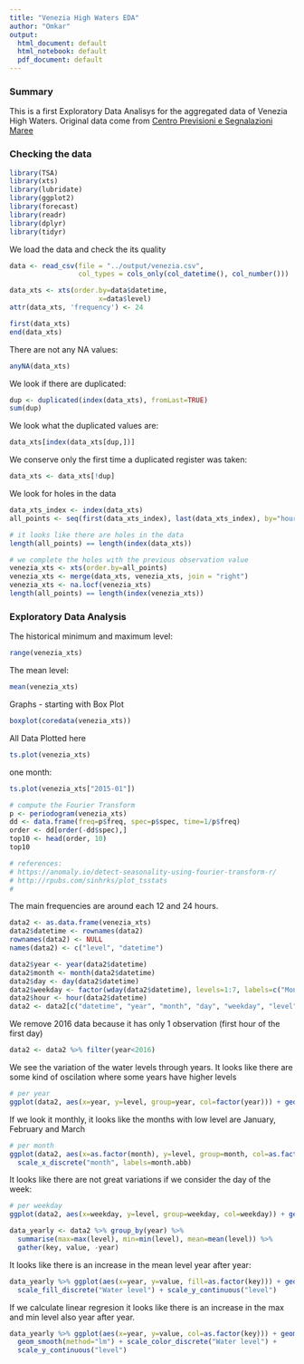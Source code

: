 ```yaml
---
title: "Venezia High Waters EDA"
author: "Omkar"
output:
  html_document: default
  html_notebook: default
  pdf_document: default
---
```


### Summary 

This is a first Exploratory Data Analisys for the aggregated data of Venezia High Waters.
Original data come from [Centro Previsioni e Segnalazioni Maree](http://www.comune.venezia.it/archivio/25419)

### Checking the data 

```r
library(TSA)
library(xts)
library(lubridate)
library(ggplot2)
library(forecast)
library(readr)
library(dplyr)
library(tidyr)
```

We load the data and check the its quality

```r
data <- read_csv(file = "../output/venezia.csv",
                 col_types = cols_only(col_datetime(), col_number()))

data_xts <- xts(order.by=data$datetime,
                      x=data$level)
attr(data_xts, 'frequency') <- 24
```

```r
first(data_xts)
end(data_xts)
```

There are not any NA values:
```r
anyNA(data_xts)
```

We look if there are duplicated:

```r
dup <- duplicated(index(data_xts), fromLast=TRUE)
sum(dup)
```

We look what the duplicated values are:

```r
data_xts[index(data_xts[dup,])]
```

We conserve only the first time a duplicated register was taken:
```r
data_xts <- data_xts[!dup]
```

We look for holes in the data
```r
data_xts_index <- index(data_xts)
all_points <- seq(first(data_xts_index), last(data_xts_index), by="hour") 

# it looks like there are holes in the data
length(all_points) == length(index(data_xts))

# we complete the holes with the previous observation value
venezia_xts <- xts(order.by=all_points)
venezia_xts <- merge(data_xts, venezia_xts, join = "right")
venezia_xts <- na.locf(venezia_xts)
length(all_points) == length(index(venezia_xts))
```

### Exploratory Data Analysis

The historical minimum and maximum level:
```r
range(venezia_xts)
```

The mean level:
```r
mean(venezia_xts)
```

Graphs - starting with Box Plot
```r
boxplot(coredata(venezia_xts))
```

All Data Plotted here
```r
ts.plot(venezia_xts)
```

one month:
```r
ts.plot(venezia_xts["2015-01"])
```


```r


# compute the Fourier Transform
p <- periodogram(venezia_xts)
dd <- data.frame(freq=p$freq, spec=p$spec, time=1/p$freq)
order <- dd[order(-dd$spec),]
top10 <- head(order, 10)
top10

# references:
# https://anomaly.io/detect-seasonality-using-fourier-transform-r/
# http://rpubs.com/sinhrks/plot_tsstats
#

```

The main frequencies are around each 12 and 24 hours.


```r
data2 <- as.data.frame(venezia_xts)
data2$datetime <- rownames(data2)
rownames(data2) <- NULL
names(data2) <- c("level", "datetime")

data2$year <- year(data2$datetime)
data2$month <- month(data2$datetime)
data2$day <- day(data2$datetime)
data2$weekday <- factor(wday(data2$datetime), levels=1:7, labels=c("Monday", "Tuesday", "Wednesday", "Thursday", "Friday" , "Saturday", "Sunday"))
data2$hour <- hour(data2$datetime)
data2 <- data2[c("datetime", "year", "month", "day", "weekday", "level")]
```

We remove 2016 data because it has only 1 observation (first hour of the first day)
```r
data2 <- data2 %>% filter(year<2016)
```

We see the variation of the water levels through years. It looks like there are some kind of oscilation where some years have higher levels 
```r
# per year
ggplot(data2, aes(x=year, y=level, group=year, col=factor(year))) + geom_boxplot() 
```

If we look it monthly, it looks like the months with low level are January, February and March
```r
# per month
ggplot(data2, aes(x=as.factor(month), y=level, group=month, col=as.factor(month))) + geom_boxplot() + scale_color_discrete("month", labels=month.abb) +
  scale_x_discrete("month", labels=month.abb)
```

It looks like there are not great variations if we consider the day of the week:

```r
# per weekday
ggplot(data2, aes(x=weekday, y=level, group=weekday, col=weekday)) + geom_boxplot()
```

```r
data_yearly <- data2 %>% group_by(year) %>% 
  summarise(max=max(level), min=min(level), mean=mean(level)) %>% 
  gather(key, value, -year)
```

It looks like there is an increase in the mean level year after year:
```r
data_yearly %>% ggplot(aes(x=year, y=value, fill=as.factor(key))) + geom_bar(stat="identity") +
  scale_fill_discrete("Water level") + scale_y_continuous("level")
```

If we calculate linear regresion it looks like there is an increase in the max and min level also year after year.
```r
data_yearly %>% ggplot(aes(x=year, y=value, col=as.factor(key))) + geom_point() + 
  geom_smooth(method="lm") + scale_color_discrete("Water level") + 
  scale_y_continuous("level")
```

